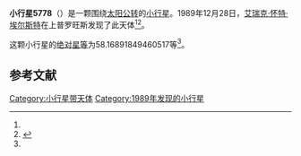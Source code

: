 {{Infobox planet
| bgcolour = #FFFFC0
| name = 5778 Jurafrance
| symbol = 
| image = 
| caption = 
| discovery = yes
| discovery_ref = 
| discoverer = [[艾瑞克·怀特·埃尔斯特|艾瑞克·怀特·埃尔斯特]]
| discovery_site = [[上普罗旺斯|上普罗旺斯]] 
| discovered = 1989年12月28日
| designations = yes
| mp_name = 
| named_after = 
| alt_names = 1989 YF5/ 1982 BN2 / 1983 LE / 1985 YS
| mp_category = [[主带小行星|主带小行星]]
| orbit_ref = <ref name="a">[http://ssd.jpl.nasa.gov/sbdb.cgi?sstr=5778 5778 Jurafrance] {{Wayback|url=http://ssd.jpl.nasa.gov/sbdb.cgi?sstr=5778 |date=20140831015854 }}，小行星數據庫瀏覽器（JPL Small-Body Database Browser）－[[美国国家航空航天局|美国国家航空航天局]]喷气推进实验室</ref>
| epoch = 2456400.5 (2013年4月18日更新)
| aphelion = {{convert|2.920056414519369|AU|km|3|abbr=on|lk=out}}
| perihelion = {{convert|2.251732602978488|AU|km|3|abbr=on}}
| semimajor = {{convert|2.585894508748928|AU|km|3|abbr=on}}
| eccentricity = 0.129224879
| period = 1518.849116 [[日|日]]<br />4.16[[儒略年|儒略年]]
| avg_speed = 
| inclination = 14.02925879033082
| asc_node = 279.657256295826
| mean_anomaly = 
| arg_peri = 58.16891849460517
| satellites = 
| physical_characteristics = yes
| dimensions = 
| mass = 
| density = 
| surface_grav = 
| escape_velocity = 
| sidereal_day = 
| axial_tilt = 
| pole_ecliptic_lat = 
| pole_ecliptic_lon = 
| albedo = 
| temperatures= 
| temp_name1 = 
| mean_temp_1 = 
| max_temp_1 = 
| temp_name2 = 
| max_temp_2 = 
| spectral_type = 
| abs_magnitude = 58.16891849460517
}}

'''小行星5778'''（{{lang-en|5778 Jurafrance}}）是一颗围绕[[太阳|太阳]][[公转|公转]]的[[小行星|小行星]]。1989年12月28日，[[艾瑞克·怀特·埃尔斯特|艾瑞克·怀特·埃尔斯特]]在上普罗旺斯发现了此天体<ref name="a" /><ref>{{cite news|title=小行星列表|url=http://cfa-www.harvard.edu/iau/lists/NumberedMPs.txt|accessdate=2013-07-08|newspaper=哈佛大学|archive-date=2008-05-17|archive-url=https://web.archive.org/web/20080517010638/http://cfa-www.harvard.edu/iau/lists/NumberedMPs.txt|dead-url=no}}</ref>。

这颗小行星的[[绝对星等|绝对星等]]为58.16891849460517等<ref name="a" />。

==参考文献==
{{reflist}}
{{Minor Planet Number|[[小行星5777|小行星5777]]|[[小行星5779|小行星5779]]}}

{{小天体}}

[[Category:小行星带天体|Category:小行星带天体]]
[[Category:1989年发现的小行星|Category:1989年发现的小行星]]

{{asteroid-stub}}